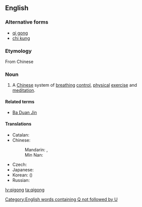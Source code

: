 {{also|qìgōng}}
==English==
{{wikipedia}}

===Alternative forms===
* [[qi gong]]
* [[chi kung]] {{qualifier|rarer}}

===Etymology===
From Chinese {{etyl|cmn|en}} {{zh-tsp|氣功|气功|qìgōng}}

===Noun===
{{en-noun|-|s}}

# A [[Chinese]] system of [[breathing]] [[control]], [[physical]] [[exercise]] and [[meditation]].

====Related terms====
* [[Ba Duan Jin]]

====Translations====
{{trans-top|system of breathing control}}
* Catalan: {{t|ca|txi-kung|m}}
* Chinese:
*: Mandarin: {{t|cmn|氣功|sc=Hani}}, {{t|cmn|气功|tr=qìgōng|sc=Hani}}
*: Min Nan: {{t+|nan|氣功|tr=khì-kong|sc=Hans}}
{{trans-mid}}
* Czech: {{t|cs|čchi-kung|m}}
* Japanese: {{t|ja|気功|tr=きこう, kikō}}
* Korean: {{t+|ko|기공|tr=gigong|sc=Hang}} ({{t+|ko|氣功|sc=Hani}})
* Russian: {{t+|ru|цигун|m|tr=cigún}}
{{trans-bottom}}

[[Category:English words containing Q not followed by U]]

[[lv:qigong]]
[[ta:qigong]]